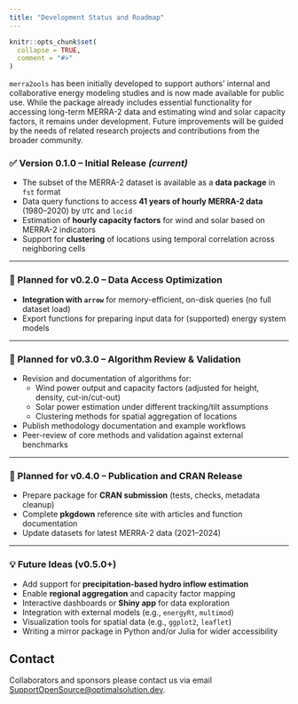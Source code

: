 ```yaml
---
title: "Development Status and Roadmap"
---
```


```r
knitr::opts_chunk$set(
  collapse = TRUE,
  comment = "#>"
)
```

`merra2ools` has been initially developed to support authors' internal and collaborative energy modeling studies and is now made available for public use. While the package already includes essential functionality for accessing long-term MERRA-2 data and estimating wind and solar capacity factors, it remains under development. Future improvements will be guided by the needs of related research projects and contributions from the broader community.

### ✅ Version 0.1.0 – Initial Release *(current)*

- The subset of the MERRA-2 dataset is available as a **data package** in `fst` format
- Data query functions to access **41 years of hourly MERRA-2 data** (1980–2020) by `UTC` and `locid`
- Estimation of **hourly capacity factors** for wind and solar based on MERRA-2 indicators
- Support for **clustering** of locations using temporal correlation across neighboring cells

---

### 🚧 Planned for v0.2.0 – Data Access Optimization

- **Integration with `arrow`** for memory-efficient, on-disk queries (no full dataset load)
- Export functions for preparing input data for (supported) energy system models

---

### 📘 Planned for v0.3.0 – Algorithm Review & Validation

- Revision and documentation of algorithms for:
  - Wind power output and capacity factors (adjusted for height, density, cut-in/cut-out)
  - Solar power estimation under different tracking/tilt assumptions
  - Clustering methods for spatial aggregation of locations
- Publish methodology documentation and example workflows
- Peer-review of core methods and validation against external benchmarks

---

### 🚀 Planned for v0.4.0 – Publication and CRAN Release

- Prepare package for **CRAN submission** (tests, checks, metadata cleanup)
- Complete **pkgdown** reference site with articles and function documentation
- Update datasets for latest MERRA-2 data (2021–2024)

---

### 💡 Future Ideas (v0.5.0+)

- Add support for **precipitation-based hydro inflow estimation**
- Enable **regional aggregation** and capacity factor mapping
- Interactive dashboards or **Shiny app** for data exploration
- Integration with external models (e.g., `energyRt`, `multimod`)
- Visualization tools for spatial data (e.g., `ggplot2`, `leaflet`)  
- Writing a mirror package in Python and/or Julia for wider accessibility  

## Contact  
Collaborators and sponsors please contact us via email <SupportOpenSource@optimalsolution.dev>.  